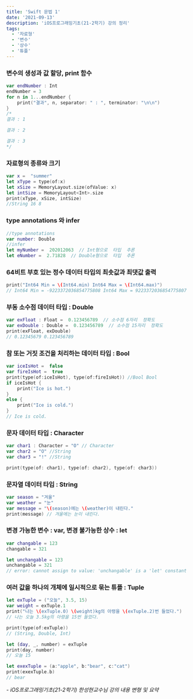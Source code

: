 ```yaml
---
title: 'Swift 문법 1'
date: '2021-09-13'
description: 'iOS프로그래밍기초(21-2학기) 강의 정리'
tags:
  - '자료형'
  - '변수'
  - '상수'
  - '튜플'
---
```


### 변수의 생성과 값 할당, print 함수

```swift
var endNumber : Int
endNumber = 3
for n in 1...endNumber {
    print("결과", n, separator: " : ", terminator: "\n\n")
}
/*
결과 : 1

결과 : 2

결과 : 3
*/
```

### 자료형의 종류와 크기

```swift
var x =  "summer"
let xType = type(of:x)
let xSize = MemoryLayout.size(ofValue: x)
let intSize = MemoryLayout<Int>.size
print(xType, xSize, intSize)
//String 16 8
```

### type annotations 와 infer

```swift
//type annotations
var number: Double
//infer
let myNumber =  202012063  // Int형으로  타입  추론
let eNumber =  2.71828  // Double형으로  타입  추론
```

### 64비트 부호 있는 정수 데이터 타입의 최솟값과 최댓값 출력

```swift
print("Int64 Min = \(Int64.min) Int64 Max = \(Int64.max)")
// Int64 Min = -9223372036854775808 Int64 Max = 9223372036854775807
```

### 부동 소수점 데이터 타입 : Double

```swift
var exFloat : Float =  0.123456789  // 소수점 6자리  정확도
var exDouble : Double =  0.123456789  // 소수점 15자리  정확도
print(exFloat, exDouble)
// 0.12345679 0.123456789
```

### 참 또는 거짓 조건을 처리하는 데이터 타입 : Bool

```swift
var iceIsHot =  false
var fireIsHot =  true
print(type(of:iceIsHot), type(of:fireIsHot)) //Bool Bool
if iceIsHot {
    print("Ice is hot.")
}
else {
    print("Ice is cold.")
}
// Ice is cold.
```

### 문자 데이터 타입 : Character

```swift
var char1 : Character = "O" // Character
var char2 = "O" //String
var char3 = "!" //String

print(type(of: char1), type(of: char2), type(of: char3))
```

### 문자열 데이터 타입 : String

```swift
var season = "겨울"
var weather = "눈"
var message = "\(season)에는 \(weather)이 내린다."
print(message) // 겨울에는 눈이 내린다.
```

### 변경 가능한 변수 : var, 변경 불가능한 상수 : let

```swift
var changable = 123
changable = 321

let unchangable = 123
unchangable = 321
// error: cannot assign to value: 'unchangable' is a 'let' constant
```

### 여러 값을 하나의 개체에 일시적으로 묶는 튜플 : Tuple

```swift
let exTuple = ("오늘", 3.5, 15)
var weight = exTuple.1
print("나는 \(exTuple.0) \(weight)kg의 아령을 \(exTuple.2)번 들었다.")
// 나는 오늘 3.5kg의 아령을 15번 들었다.

print(type(of:exTuple))
// (String, Double, Int)

let (day, _, number) = exTuple
print(day, number)
// 오늘 15

let exexTuple = (a:"apple", b:"bear", c:"cat")
print(exexTuple.b)
// bear
```

_- iOS프로그래밍기초(21-2학기) 한성현교수님 강의 내용 변형 및 요약_
